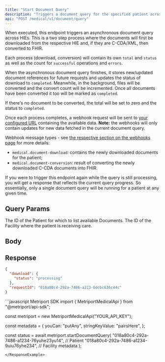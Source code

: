 ```yaml
---
title: "Start Document Query"
description: "Triggers a document query for the specified patient across HIEs."
api: "POST /medical/v1/document/query"
---
```


When executed, this endpoint triggers an asynchronous document query across HIEs. This is a two step process where the documents will
first be downloaded from the respective HIE and, if they are C-CDA/XML, then converted to FHIR.

Each process (download, conversion) will contain its own `total` and `status` as well as the count for `successful` operations and `errors`.

When the asynchronous document query finishes, it stores new/updated document references for future requests and
updates the status of download to `completed`. Meanwhile, in the background, files will be converted and the convert count will be
incremented. Once all documents have been converted it too will be marked as `completed`.

If there's no document to be converted, the total will be set to zero and the status to `completed`.

Once each process completes, a webhook request will be sent to [your configured URL](/home/api-reference/settings/post-settings)
containing the available data. **Note:** the webhooks will only contain updates for new data fetched in the current document query.

Webhook message types - see [the respective section on the webhooks page](/medical-api/more-info/webhooks#patient-document-data)
for more details:

- `medical.document-download`: contains the newly downloaded documents for the patient;
- `medical.document-conversion`: result of converting the newly downloaded C-CDA documents into FHIR.

<Warning>
  If you were to trigger this endpoint again while the query is still processing, you will get a
  response that reflects the current query progress. So essentially, only a single document query
  will be running for a patient at any given time.
</Warning>

## Query Params

<ParamField query="patientId" type="string" required>
  The ID of the Patient for which to list available Documents.
</ParamField>

<ParamField query="facilityId" type="string" required>
  The ID of the Facility where the patient is receiving care.
</ParamField>

## Body

<Snippet file="webhook-request-metadata.mdx" />


<Snippet file="webhook-metadata-post-example.mdx" />

## Response

<Snippet file="document-progress-download.mdx" />
<Snippet file="request-id.mdx" />

```json
{
  "download": {
    "status": "processing"
  },
  "requestId": "018a80c4-292a-7486-a223-6dcbc636c44c"
}
```

<ResponseExample>
```javascript Metriport SDK
import { MetriportMedicalApi } from "@metriport/api-sdk";

const metriport = new MetriportMedicalApi("YOUR_API_KEY");

const metadata = {
  youCan: "putAny",
  stringKeyValue: "pairsHere",
};

const status = await metriport.startDocumentQuery(
  "018a80c4-292a-7486-a1234-76yuhe23yu14", // Patient
  "018a80c4-292a-7486-a1234-9uiu76yhe234", // Facility
  metadata
);

```
</ResponseExample>
